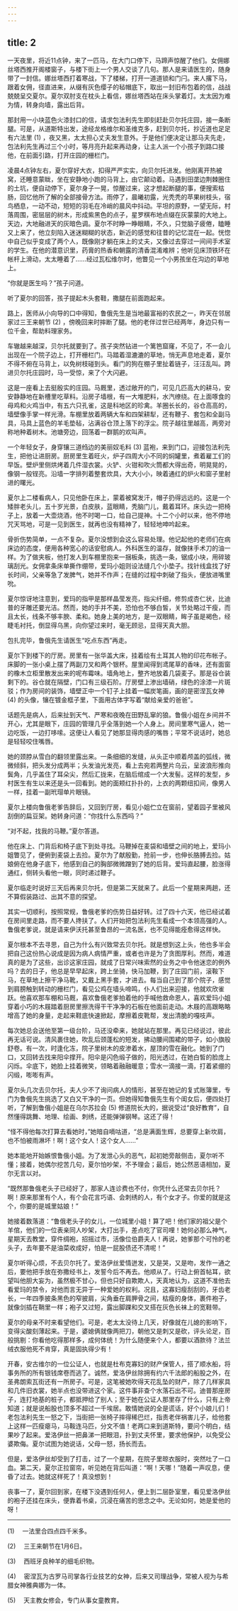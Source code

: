 ```yaml
---
---
---
```

title: 2
---




一天夜里，将近11点钟，来了一匹马，在大门口停下，马蹄声惊醒了他们。女佣娜丝塔西推开阁楼窗子，与楼下街上一个男人交谈了几句。那人是来请医生的，随身带了一封信。娜丝塔西打着寒战，下了楼梯，打开一道道锁和门闩。来人撂下马，跟着女佣，径直进来，从缀有灰色缨子的毡帽底下，取出一封旧布包着的信，战战兢兢呈交夏尔。夏尔双肘支在枕头上看信，娜丝塔西站在床头掌着灯。太太因为难为情，转身向墙，露出后背。

那封用一小块蓝色火漆封口的信，请求包法利先生即刻赶赴贝尔托庄园，接一条断腿。可是，从道斯特出发，途经龙格维尔和圣维克多，赶到贝尔托，抄近道也足足有六法里 (1) ，夜又黑，太太担心丈夫发生意外。于是他们便决定让那马夫先走，包法利先生再过三个小时，等月亮升起来再动身，让主人派一个小孩子到路口接他，在前面引路，打开庄园的栅栏门。

凌晨4点钟左右，夏尔穿好大衣，扣得严严实实，向贝尔托进发。他刚离开热被窝，还睡意蒙眬，坐在安静地小跑的马背上，由它颠动着。马遇到田垄边荆棘圈住的土坑，便自动停下，夏尔身子一晃，惊醒过来，这才想起断腿的事，便搜索枯肠，回忆他所了解的全部接骨方法。雨停了，晨曦初露，光秃秃的苹果树枝头，宿鸟栖息，一动不动，短短的羽毛在冷峭的晨风中抖动。平坦的原野，一望无际，村落周围，密层层的树木，形成紫黑色的点子，星罗棋布地点缀在灰蒙蒙的大地上。天边，大地融进天的灰暗色调。夏尔不时睁一睁眼睛，不久，只觉脑子疲倦，瞌睡又上来了，他立刻陷入迷迷糊糊的状态，新近的感觉和往昔的记忆混在一起。恍惚中自己似乎变成了两个人，既像刚才躺在床上的丈夫，又像过去穿过一间间手术室的学生。在他的潜意识里，药膏的热香和朝露的清香混淆难辨；他听见床顶铁环在帐杆上滑动，太太睡着了……经过瓦松维尔时，他瞥见一个小男孩坐在沟边的草地上。

“你就是医生吗？”孩子问道。

听了夏尔的回答，孩子提起木头套鞋，撒腿在前面跑起来。

路上，医师从小向导的口中得知，鲁俄先生是当地最富裕的农民之一，昨天在邻居家过三王来朝节 (2) ，傍晚回来时摔断了腿。他的老伴过世已经两年，身边只有一位千金，帮助料理家务。

车辙越来越深，贝尔托就要到了。孩子突然钻进一个篱笆窟窿，不见了，不一会儿出现在一个院子边上，打开栅栏门。马踏着湿漉漉的草地，悄无声息地走着，夏尔不得不俯在马背上，以免树枝碰到头。看门的狗在棚子里扯着链子，汪汪乱叫。跨进贝尔托庄园时，马一受惊，来了个大闪避。

这是一座看上去挺殷实的庄园。马厩里，透过敞开的门，可见几匹高大的耕马，安安静静地在新槽里吃草料。沿房子墙根，有一大堆肥料，水汽缭绕。在上面啄食的母鸡和火鸡当中，有五六只孔雀，这是科地区的珍禽。羊圈长长的，谷仓高高的，墙壁像手掌一样光滑。车棚里放着两辆大车和四架耕犁，还有鞭子、套包和全副马具，马具上蓝色的羊毛垫毡，沾满谷仓顶上落下的浮尘。院子越往里越高，两旁对称地种着树木。池塘旁边，回荡着一群鹅的欢叫声。

一个年轻女子，身穿镶三道绉边的美丽奴毛料 (3) 蓝袍，来到门口，迎接包法利先生，把他让进厨房。厨房里生着旺火，炉子四周大小不同的焖罐里，煮着雇工们的早饭。壁炉里侧烘烤着几件湿衣裳。火铲、火钳和吹火筒都大得出奇，明晃晃的，像钢一般锃亮。沿墙一字排列着整套炊具，大大小小，映着通红的炉火和窗子里射进的曙光。

夏尔上二楼看病人，只见他卧在床上，蒙着被窝发汗，帽子扔得远远的。这是一个矮胖老头儿，五十岁光景，白皮肤，蓝眼睛，秃脑门儿，戴着耳环。床头边一把椅子上，放着一大壶烧酒，他不时喝一口，给自己提神。十二个小时以来，他不停地咒天骂地，可是一见到医生，就再也没有精神了，轻轻地呻吟起来。

骨折伤势简单，一点不复杂。夏尔没想到会这么容易处理。他记起他的老师们在病床边的态度，便用各种宽心的话安慰病人。外科医生的温存，就像抹手术刀的油一样。为了做夹板，他打发人到车棚里抱来一捆板条，挑选一条，锯成小块，用碎玻璃刮光。女佣拿条床单撕作绷带，爱玛小姐则设法缝几个小垫子。找针线盒找了好长时间，父亲等急了发脾气，她并不作声；在缝的过程中刺破了指头，便放进嘴里吮。

夏尔惊讶地注意到，爱玛的指甲是那样晶莹发亮，指尖纤细，修剪成杏仁状，比迪普的牙雕还要光洁。然而，她的手并不美，恐怕也不够白皙，关节处略过干瘦，而且太长，线条不够丰腴、柔和。她身上美的地方，是一双眼睛，眸子虽是褐色，经睫毛衬托，倒显得乌黑，向你望过来时，毫无顾忌，显得天真大胆。

包扎完毕，鲁俄先生请医生“吃点东西”再走。

夏尔下到楼下的厅房。房里有一张华盖大床，挂着绘有土耳其人物的印花布帐子。床脚的一张小桌上摆了两副刀叉和两个银杯。屋里闻得到鸢尾草的香味，还有面窗的橡木立柜里散发出来的呢布霉味。墙角地上，整齐地放着几袋麦子。那是谷仓装剩下的。谷仓就在隔壁，门口有三级石阶。厅房壁上渗出墙硝，绿色的涂漆一片斑驳；作为房间的装饰，墙壁正中一个钉子上挂着一幅炭笔画，画的是密涅瓦女神 (4) 的头像，镶在镀金框子里，下面用古体字写着“献给亲爱的爸爸”。

话题先是病人，后来扯到天气、严寒和夜晚在田野乱窜的狼。鲁俄小姐在乡间并不开心，尤其是眼下，庄园的管理几乎全落到她一个人身上。房间里寒气逼人，她一边吃饭，一边打哆嗦。这便让人看见了她那显得肉感的嘴唇；平常不说话时，她总是轻轻咬住嘴唇。

她的颈脖从雪白的翻领里露出来。一条细细的发缝，从头正中顺着颅盖的弧线，微微倾斜，把头发分成两半；头发油光发亮，看上去宛若两整片乌云，呈波浪形推向鬓角，几乎盖住了耳朵尖，然后汇拢来，在脑后绾成一个大发髻。这样的发型，乡村医生有生以来还是头一回看到。她的面颊红扑扑的，上衣的两颗纽扣间，像男人一样，挂着一副玳瑁单片眼镜。

夏尔上楼向鲁俄老爹告辞后，又回到厅房，看见小姐伫立在窗前，望着园子里被风刮倒的扁豆架。她转身问道：“你找什么东西吗？”

“对不起，找我的马鞭。”夏尔答道。

他在床上、门背后和椅子底下到处寻找。马鞭掉在麦袋和墙壁之间的地上，爱玛小姐瞥见了，便俯到麦袋上去捡。夏尔为了献殷勤，抢前一步，也伸长胳膊去捡。姑娘俯在他身子底下，他感到自己的胸部微微蹭到了她的后背。爱玛直起腰，脸涨得通红，侧转头看他一眼，同时递过鞭子。

夏尔临走时说好三天后再来贝尔托，但是第二天就来了。此后一个星期来两趟，还不算假装路过、出其不意的探望。

其实一切顺利，按照常规，鲁俄老爹的伤势日益好转。过了四十六天，他已经试着在房间里走路，而不要人搀扶了。人们开始把包法利先生看成一个本领高强的人。鲁俄老爹说，就是请来伊沃托甚至鲁昂的一流名医，也不见得能痊愈得这样快。

夏尔根本不去寻思，自己为什么有兴致常去贝尔托。就是想到这上头，他也多半会把自己这份热心说成是因为病人病情严重，或者也许是为了贪图厚利。然而，难道真的是为了这些，出诊这家庄园，就成了日常兴味索然的业务之中令他迷恋的例外吗？去的日子，他总是早早起床，跨上坐骑，快马加鞭，到了庄园门前，滚鞍下马，在草地上擦干净马靴，又戴上黑手套，才进去。每当自己到了那个院子，感觉到肩膀触到转动的栅栏门，看见公鸡在墙头啼鸣，仆人们出来迎接，他就欢欣雀跃。他喜欢那车棚和马厩，喜欢鲁俄老爹拍着他的手喊他救命恩人，喜欢爱玛小姐穿着小巧的木屐踏着厨房里擦洗得干干净净的石板在他面前走动。木屐的高跟略略增高了她的身量，走起来鞋底快速掀起，摩擦着皮靴帮，发出清脆的嘎吱声。

每次她总会送他至第一级台阶，马还没牵来，她就站在那里。再见已经说过，彼此再无话可说。清风裹住她，吹乱后颈蓬松的短发，拂动腰间围裙的带子，如小旗般舒卷。有一次，时逢化冻，院子里树木的皮渗着水，屋顶的雪在融化。她到了门口，又回转去找来阳伞撑开。阳伞是闪色缎子做的，阳光透过，在她白皙的脸庞上闪烁。伞底下，她脸上挂着微笑，领略着融融暖意；雪水一滴接一滴，打着紧绷的闪缎，嘭嘭有声。

夏尔头几次去贝尔托，夫人少不了询问病人的情形，甚至在她记的复式账簿里，专门为鲁俄先生挑选了又白又干净的一页。但她得知鲁俄先生有个闺女后，便四处打听，了解到鲁俄小姐是在乌尔苏拉会 (5) 修道院长大的，据说受过“良好教育”，自然懂得跳舞、地理、绘画、刺绣，还能弹弹钢琴。这还了得！

“怪不得他每次打算去看她时，”她暗自嘀咕道，“总是满面生辉，总要穿上新坎肩，也不怕被雨淋坏！啊！这个女人！这个女人……”

她本能地开始嫉恨鲁俄小姐。为了发泄心头的恶气，起初她旁敲侧击，夏尔听不懂；接着，她偶尔挖苦几句，夏尔怕吵架，不予理会；最后，她公然恶语相加，夏尔无言以对。

“既然那鲁俄老头子已经好了，那家人连诊费也不付，你凭什么还常去贝尔托？啊！原来那里有个人，有个会花言巧语、会刺绣的人，有个女才子。你爱的就是这个，你要的是城里姑娘！”

她接着数落道：“鲁俄老头子的女儿，一位城里小姐！算了吧！他们家的祖父是个羊倌，他们的一位表亲同人吵架，大打出手，差点吃了官司哩！她何必那么神气，星期天去教堂，穿件绸袍，招摇过市，活像位伯爵夫人！再说，她爹那个可怜的老头子，去年要不是油菜收成好，怕是一屁股债还不清呢！”

夏尔听得心烦，不去贝尔托了。爱洛伊丝爱情迸发，又是哭，又是吻，发作一通之后，要他把手放在弥撒经书上，发誓今后不再去。他顺从了。行动上俯首帖耳，欲望叫他胆大妄为，虽然极不甘心，但也只好自欺欺人，天真地认为，这道不准他去看爱玛的禁令，对他而言无异于一种爱她的权利。况且，这寡妇瘦刮刮的，牙齿老长，一年四季披条黑色的窄披肩，尖角垂在肩胛骨之间，枯瘦的身体，裹件袍子，就像剑插在鞘里一样；袍子又过短，露出脚踝和交叉搭在灰色长袜上的宽鞋带。

夏尔的母亲不时来看望他们。可是，老太太没待上几天，好像就在儿媳的影响下，变得尖酸刻薄起来。于是，婆媳俩就像两把刀，朝他又是刺又是砍，评头论足，百般挑剔：你看他吃得那样多，成何体统！为什么随便来个人，都要以酒款待？法兰绒衣服他死不肯穿，真是固执得少有！

开春，安古维尔的一位公证人，也就是杜布克寡妇的财产保管人，搭了顺水船，将事务所的所有银钱席卷而逃了。诚然，爱洛伊丝除拥有约六千法郎的船股之外，在圣弗朗索瓦街还有一所房子。可是，这笔被她吹得天花乱坠的财产，除了几样家具和几件旧衣裳，她半点也没带进这个家。这件事非查个水落石出不可。迪普那座房子，连打地基的桩子，都抵押给了别人；至于她在公证人那里存了什么，只有上帝知道；就是说船股也顶多不超过一千埃居。敢情她说的全是谎话，好个小娘儿们！老包法利先生一怒之下，当街把一张椅子摔得稀巴烂，指责老伴祸害儿子，给他套上这样一匹瘦瘪马，马鞍连马匹，分文不值！老两口来到道斯特，要问个明白，结果吵了起来。爱洛伊丝一把鼻涕一把眼泪，扑到丈夫怀里，要求他保护，以免受公婆欺侮。夏尔试图为她说话，父母一怒，扬长而去。

但是，爱洛伊丝却受到了打击，过了一个星期，在院子里晾衣服时，突然吐了一口血。第二天，夏尔正拉窗帘，听见她在背后叫道：“啊！天哪！”随着一声叹息，便昏了过去。她就这样死了！真没想到！

丧事一了，夏尔回到家，在楼下没遇到任何人，便上到二层卧室里，看见爱洛伊丝的袍子还挂在床头，便靠着书桌，沉浸在痛苦的思念之中。无论如何，她是爱他的呀！



* * *



(1) 　一法里合四点四千米多。

(2) 　三王来朝节在1月6日。

(3) 　西班牙良种羊的细毛织物。

(4) 　密涅瓦为古罗马司掌各行业技艺的女神，后来又司理战争，常被人视为与希腊女神雅典娜为一体。

(5) 　天主教女修会，专门从事女童教育。
